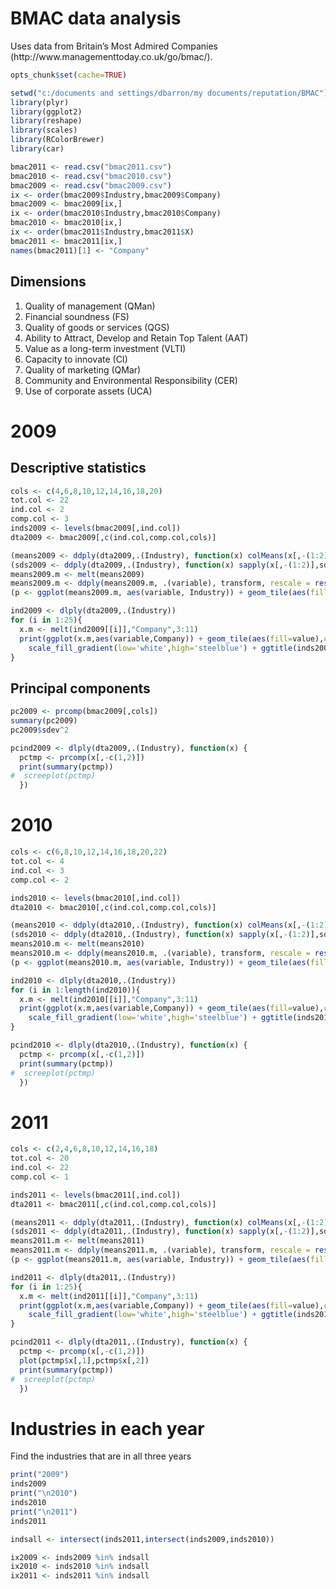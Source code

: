 BMAC data analysis
========================================================

Uses data from Britain's Most Admired Companies (http://www.managementtoday.co.uk/go/bmac/).

```r
opts_chunk$set(cache=TRUE)
```

```r
setwd("c:/documents and settings/dbarron/my documents/reputation/BMAC")
library(plyr)
library(ggplot2)
library(reshape)
library(scales)
library(RColorBrewer)
library(car)

bmac2011 <- read.csv("bmac2011.csv")
bmac2010 <- read.csv("bmac2010.csv")
bmac2009 <- read.csv("bmac2009.csv")
ix <- order(bmac2009$Industry,bmac2009$Company)
bmac2009 <- bmac2009[ix,]
ix <- order(bmac2010$Industry,bmac2010$Company)
bmac2010 <- bmac2010[ix,]
ix <- order(bmac2011$Industry,bmac2011$X)
bmac2011 <- bmac2011[ix,]
names(bmac2011)[1] <- "Company"
```


Dimensions
-------------------------------------
1. Quality of management (QMan)
2. Financial soundness (FS)
3. Quality of goods or services (QGS)
4. Ability to Attract, Develop and Retain Top Talent (AAT)
5. Value as a long-term investment (VLTI)
6. Capacity to innovate (CI)
7. Quality of marketing (QMar)
8. Community and Environmental Responsibility (CER)
9. Use of corporate assets (UCA)

# 2009
## Descriptive statistics


```r
cols <- c(4,6,8,10,12,14,16,18,20)
tot.col <- 22
ind.col <- 2
comp.col <- 3
inds2009 <- levels(bmac2009[,ind.col])
dta2009 <- bmac2009[,c(ind.col,comp.col,cols)]
```

```r
(means2009 <- ddply(dta2009,.(Industry), function(x) colMeans(x[,-(1:2)])))
(sds2009 <- ddply(dta2009,.(Industry), function(x) sapply(x[,-(1:2)],sd)))
means2009.m <- melt(means2009)
means2009.m <- ddply(means2009.m, .(variable), transform, rescale = rescale(value))
(p <- ggplot(means2009.m, aes(variable, Industry)) + geom_tile(aes(fill = rescale), colour = "white") + scale_fill_gradient(low = "white", high = "steelblue"))
```

```r
ind2009 <- dlply(dta2009,.(Industry))
for (i in 1:25){
  x.m <- melt(ind2009[[i]],"Company",3:11)
  print(ggplot(x.m,aes(variable,Company)) + geom_tile(aes(fill=value),colour='white') + 
    scale_fill_gradient(low='white',high='steelblue') + ggtitle(inds2009[i]) + geom_text(aes(label=value), size=3))
}

```

## Principal components
```r
pc2009 <- prcomp(bmac2009[,cols])
summary(pc2009)
pc2009$sdev^2
```
```r
pcind2009 <- dlply(dta2009,.(Industry), function(x) {
  pctmp <- prcomp(x[,-c(1,2)])
  print(summary(pctmp))
#  screeplot(pctmp)
  })
```


# 2010

```r
cols <- c(6,8,10,12,14,16,18,20,22)
tot.col <- 4
ind.col <- 3
comp.col <- 2

inds2010 <- levels(bmac2010[,ind.col])
dta2010 <- bmac2010[,c(ind.col,comp.col,cols)]
```
```r
(means2010 <- ddply(dta2010,.(Industry), function(x) colMeans(x[,-(1:2)])))
(sds2010 <- ddply(dta2010,.(Industry), function(x) sapply(x[,-(1:2)],sd)))
means2010.m <- melt(means2010)
means2010.m <- ddply(means2010.m, .(variable), transform, rescale = rescale(value))
(p <- ggplot(means2010.m, aes(variable, Industry)) + geom_tile(aes(fill = rescale), colour = "white") + scale_fill_gradient(low = "white", high = "steelblue"))
```


```r
ind2010 <- dlply(dta2010,.(Industry))
for (i in 1:length(ind2010)){
  x.m <- melt(ind2010[[i]],"Company",3:11)
  print(ggplot(x.m,aes(variable,Company)) + geom_tile(aes(fill=value),colour='white') + 
    scale_fill_gradient(low='white',high='steelblue') + ggtitle(inds2010[i]) + geom_text(aes(label=value), size=3))
}
```

```r
pcind2010 <- dlply(dta2010,.(Industry), function(x) {
  pctmp <- prcomp(x[,-c(1,2)])
  print(summary(pctmp))
#  screeplot(pctmp)
  })
```

# 2011

```r
cols <- c(2,4,6,8,10,12,14,16,18)
tot.col <- 20
ind.col <- 22
comp.col <- 1

inds2011 <- levels(bmac2011[,ind.col])
dta2011 <- bmac2011[,c(ind.col,comp.col,cols)]
```

```r
(means2011 <- ddply(dta2011,.(Industry), function(x) colMeans(x[,-(1:2)])))
(sds2011 <- ddply(dta2011,.(Industry), function(x) sapply(x[,-(1:2)],sd)))
means2011.m <- melt(means2011)
means2011.m <- ddply(means2011.m, .(variable), transform, rescale = rescale(value))
(p <- ggplot(means2011.m, aes(variable, Industry)) + geom_tile(aes(fill = rescale), colour = "white") + scale_fill_gradient(low = "white", high = "steelblue"))
```


```r
ind2011 <- dlply(dta2011,.(Industry))
for (i in 1:25){
  x.m <- melt(ind2011[[i]],"Company",3:11)
  print(ggplot(x.m,aes(variable,Company)) + geom_tile(aes(fill=value),colour='white') + 
    scale_fill_gradient(low='white',high='steelblue') + ggtitle(inds2011[i]) + geom_text(aes(label=value), size=3))
}
```
```r
pcind2011 <- dlply(dta2011,.(Industry), function(x) {
  pctmp <- prcomp(x[,-c(1,2)])
  plot(pctmp$x[,1],pctmp$x[,2])
  print(summary(pctmp))
#  screeplot(pctmp)
  })
```

# Industries in each year
Find the industries that are in all three years

```r
print("2009")
inds2009
print("\n2010")
inds2010
print("\n2011")
inds2011

indsall <- intersect(inds2011,intersect(inds2009,inds2010))
```

```r
ix2009 <- inds2009 %in% indsall
ix2010 <- inds2010 %in% indsall
ix2011 <- inds2011 %in% indsall

```

